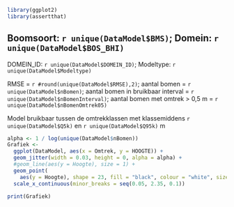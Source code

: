 
```r
library(ggplot2)
library(assertthat)
```

## Boomsoort: `r unique(DataModel$BMS)`; Domein: `r unique(DataModel$BOS_BHI)`

DOMEIN_ID: `r unique(DataModel$DOMEIN_ID)`; Modeltype: `r unique(DataModel$Modeltype)`

RMSE = `r #round(unique(DataModel$RMSE),2)`; aantal bomen = `r unique(DataModel$nBomen)`;
aantal bomen in bruikbaar interval = `r unique(DataModel$nBomenInterval)`;
aantal bomen met omtrek > 0,5 m = `r unique(DataModel$nBomenOmtrek05)`

Model bruikbaar tussen de omtrekklassen met klassemiddens 
`r unique(DataModel$Q5k)` en 
`r unique(DataModel$Q95k)` m

```r
alpha <- 1 / log(unique(DataModel$nBomen))
Grafiek <-
  ggplot(DataModel, aes(x = Omtrek, y = HOOGTE)) +
  geom_jitter(width = 0.03, height = 0, alpha = alpha) +
  #geom_line(aes(y = Hoogte), size = 1) +
  geom_point(
    aes(y = Hoogte), shape = 23, fill = "black", colour = "white", size = 3) +
  scale_x_continuous(minor_breaks = seq(0.05, 2.35, 0.1))

print(Grafiek)
```


